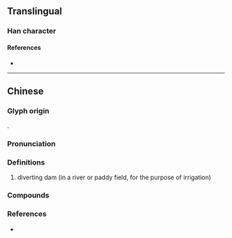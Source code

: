 {{also|垱}}
{{character info/new}}
==Translingual==

===Han character===
{{Han char|rn=32|rad=土|as=13|sn=16|four=|canj=GFBW|ids=⿰土當}}

====References====
* {{Han ref|kx=0240.301|hdz=10491.090|uh=58CB|ud=22731}}

----

==Chinese==
{{zh-forms|s=垱}}
===Glyph origin===
{{Han compound|土|當|c1=s|c2=p|t1=earth|ls=psc}}.

===Pronunciation===
{{zh-pron
|m=dàng
|c=dong3,dong2
|cat=n
}}

===Definitions===
{{zh-hanzi}}

# {{lb|zh|dialect}} diverting dam (in a river or paddy field, for the purpose of irrigation)

===Compounds===
{{zh-der|八十壋/八十垱|官壋/官垱|丁司壋/丁司垱|盤古壋/盘古垱|斑竹壋/斑竹垱|觀音壋/观音垱|黑馬壋/黑马垱}}

===References===
* {{R:yue:Jyutping Database}}